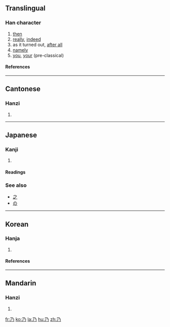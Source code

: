 {{see|廼}}<!-- may be replaced by zh-forms -->

==Translingual==
===Han character===
{{Han char|rn=4|rad=丿|as=01|sn=2|four=1722<sub>7</sub>|canj=弓竹尸 (NHS)}}
# [[then]]
# [[really]], [[indeed]]
# as it turned out, [[after all]]
# [[namely]]
# [[you]], [[your]] (pre-classical)
====References====
{{Han ref|kx=0081.120|dkj=00113|dj=0165.030|hdz=10031.050|uh=4E43|ud=20035|bh=A444|bd=42052}}
----

==Cantonese==
===Hanzi===
{{yue-hanzi|jyut=|y=naai5}}
# {{defn|Cantonese}}
----
==Japanese==

===Kanji===
{{ja-kanji|grade=|rs=丿01}}

# {{defn|Japanese}}

====Readings====
{{ja-readings|on=[[だい]] (dai), [[あい]] (ai), [[ない]] (nai)|kun=[[すなわち]] (sunawachi), [[の]] (no)}}

===See also===
*[[之]]
*[[の]]

----

==Korean==
===Hanja===
{{ko-hanja|hangeul=내|rv=nae|mr=nae|eumhun=이에|ehrv=ibe|ehmr=ibe|ehy=}}

# {{defn|Korean}}

====References====
{{Hanja ref|nav=8589}}

----

==Mandarin==
===Hanzi===
{{cmn-hanzi|pin=[[nǎi]] ([[nai3]])|wg=nai<sup>3</sup>}}
# {{defn|Mandarin}}

[[fr:乃]]
[[ko:乃]]
[[la:乃]]
[[hu:乃]]
[[zh:乃]]